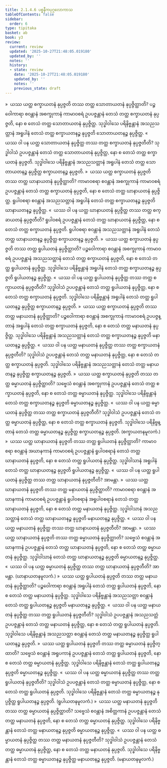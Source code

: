 ```yaml
---
title: 2.1.4.6 ပစ္စနီကပုဂ္ဂလောကာသ
tableOfContents: false
sidebar:
  order: 6
type: tipitaka
basket: ab
book: y3
review:
  current: review
  updated: '2025-10-27T21:48:05.019180'
  updated_by: ''
  notes: ''
  history:
  - state: review
    date: '2025-10-27T21:48:05.019180'
    updated_by: ''
    notes: ''
    previous_state: draft
---
```



<ReviewStatus review={frontmatter.review} showDetails={true} />

<HypothesisAnnotation frontmatter={frontmatter} />

<DynamicBreadcrumb />

<Division number="82" book="y3" e="ch" v="33" p="107">

<Paragraph number="730" book="y3">
»  ယဿ ယတ္ထ စက္ခာယတနံ နုပ္ပဇ္ဇတိ တဿ တတ္ထ သောတာယတနံ နုပ္ပဇ္ဇိတ္ထာတိ?
</Paragraph>

<Paragraph number="731" book="y3">
ပဉ္စဝေါကာရာ စဝန္တာနံ အစက္ခုကာနံ ကာမာဝစရံ ဥပပဇ္ဇန္တာနံ တေသံ တတ္ထ စက္ခာယတနံ နုပ္ပဇ္ဇတိ, နော စ တေသံ တတ္ထ သောတာယတနံ နုပ္ပဇ္ဇိတ္ထ. သုဒ္ဓါဝါသေ ပရိနိဗ္ဗန္တာနံ အသညသတ္တာနံ အရူပါနံ တေသံ တတ္ထ စက္ခာယတနဉ္စ နုပ္ပဇ္ဇတိ သောတာယတနဉ္စ နုပ္ပဇ္ဇိတ္ထ.
</Paragraph>

<Paragraph number="732" book="y3">
«  ယဿ ဝါ ပန ယတ္ထ သောတာယတနံ နုပ္ပဇ္ဇိတ္ထ တဿ တတ္ထ စက္ခာယတနံ နုပ္ပဇ္ဇတီတိ?
</Paragraph>

<Paragraph number="733" book="y3">
သုဒ္ဓါဝါသံ ဥပပဇ္ဇန္တာနံ တေသံ တတ္ထ သောတာယတနံ နုပ္ပဇ္ဇိတ္ထ, နော စ တေသံ တတ္ထ စက္ခာယတနံ နုပ္ပဇ္ဇတိ. သုဒ္ဓါဝါသေ ပရိနိဗ္ဗန္တာနံ အသညသတ္တာနံ အရူပါနံ တေသံ တတ္ထ သောတာယတနဉ္စ နုပ္ပဇ္ဇိတ္ထ စက္ခာယတနဉ္စ နုပ္ပဇ္ဇတိ.
</Paragraph>

<Paragraph number="734" book="y3">
»  ယဿ ယတ္ထ စက္ခာယတနံ နုပ္ပဇ္ဇတိ တဿ တတ္ထ ဃာနာယတနံ နုပ္ပဇ္ဇိတ္ထာတိ?
</Paragraph>

<Paragraph number="735" book="y3">
ကာမာဝစရာ စဝန္တာနံ အစက္ခုကာနံ ကာမာဝစရံ ဥပပဇ္ဇန္တာနံ တေသံ တတ္ထ စက္ခာယတနံ နုပ္ပဇ္ဇတိ, နော စ တေသံ တတ္ထ ဃာနာယတနံ နုပ္ပဇ္ဇိတ္ထ. ရူပါဝစရာ စဝန္တာနံ အသညသတ္တာနံ အရူပါနံ တေသံ တတ္ထ စက္ခာယတနဉ္စ နုပ္ပဇ္ဇတိ ဃာနာယတနဉ္စ နုပ္ပဇ္ဇိတ္ထ.
</Paragraph>

<Paragraph number="736" book="y3">
«  ယဿ ဝါ ပန ယတ္ထ ဃာနာယတနံ နုပ္ပဇ္ဇိတ္ထ တဿ တတ္ထ စက္ခာယတနံ နုပ္ပဇ္ဇတီတိ?
</Paragraph>

<Paragraph number="737" book="y3">
ရူပါဝစရံ ဥပပဇ္ဇန္တာနံ တေသံ တတ္ထ ဃာနာယတနံ နုပ္ပဇ္ဇိတ္ထ, နော စ တေသံ တတ္ထ စက္ခာယတနံ နုပ္ပဇ္ဇတိ. ရူပါဝစရာ စဝန္တာနံ အသညသတ္တာနံ အရူပါနံ တေသံ တတ္ထ ဃာနာယတနဉ္စ နုပ္ပဇ္ဇိတ္ထ စက္ခာယတနဉ္စ နုပ္ပဇ္ဇတိ.
</Paragraph>

<Paragraph number="738" book="y3">
»  ယဿ ယတ္ထ စက္ခာယတနံ နုပ္ပဇ္ဇတိ တဿ တတ္ထ ရူပါယတနံ နုပ္ပဇ္ဇိတ္ထာတိ?
</Paragraph>

<Paragraph number="739" book="y3">
ပဉ္စဝေါကာရာ စဝန္တာနံ အစက္ခုကာနံ ကာမာဝစရံ ဥပပဇ္ဇန္တာနံ အသညသတ္တာနံ တေသံ တတ္ထ စက္ခာယတနံ နုပ္ပဇ္ဇတိ, နော စ တေသံ တတ္ထ ရူပါယတနံ နုပ္ပဇ္ဇိတ္ထ. သုဒ္ဓါဝါသေ ပရိနိဗ္ဗန္တာနံ အရူပါနံ တေသံ တတ္ထ စက္ခာယတနဉ္စ နုပ္ပဇ္ဇတိ ရူပါယတနဉ္စ နုပ္ပဇ္ဇိတ္ထ.
</Paragraph>

<Paragraph number="740" book="y3">
«  ယဿ ဝါ ပန ယတ္ထ ရူပါယတနံ နုပ္ပဇ္ဇိတ္ထ တဿ တတ္ထ စက္ခာယတနံ နုပ္ပဇ္ဇတီတိ?
</Paragraph>

<Paragraph number="741" book="y3">
သုဒ္ဓါဝါသံ ဥပပဇ္ဇန္တာနံ တေသံ တတ္ထ ရူပါယတနံ နုပ္ပဇ္ဇိတ္ထ, နော စ တေသံ တတ္ထ စက္ခာယတနံ နုပ္ပဇ္ဇတိ. သုဒ္ဓါဝါသေ ပရိနိဗ္ဗန္တာနံ အရူပါနံ တေသံ တတ္ထ ရူပါယတနဉ္စ နုပ္ပဇ္ဇိတ္ထ စက္ခာယတနဉ္စ နုပ္ပဇ္ဇတိ.
</Paragraph>

<Paragraph number="742" book="y3">
»  ယဿ ယတ္ထ စက္ခာယတနံ နုပ္ပဇ္ဇတိ တဿ တတ္ထ မနာယတနံ နုပ္ပဇ္ဇိတ္ထာတိ?
</Paragraph>

<Paragraph number="743" book="y3">
ပဉ္စဝေါကာရာ စဝန္တာနံ အစက္ခုကာနံ ကာမာဝစရံ ဥပပဇ္ဇန္တာနံ အရူပါနံ တေသံ တတ္ထ စက္ခာယတနံ နုပ္ပဇ္ဇတိ, နော စ တေသံ တတ္ထ မနာယတနံ နုပ္ပဇ္ဇိတ္ထ. သုဒ္ဓါဝါသေ ပရိနိဗ္ဗန္တာနံ အသညသတ္တာနံ တေသံ တတ္ထ စက္ခာယတနဉ္စ နုပ္ပဇ္ဇတိ မနာယတနဉ္စ နုပ္ပဇ္ဇိတ္ထ.
</Paragraph>

<Paragraph number="744" book="y3">
«  ယဿ ဝါ ပန ယတ္ထ မနာယတနံ နုပ္ပဇ္ဇိတ္ထ တဿ တတ္ထ စက္ခာယတနံ နုပ္ပဇ္ဇတီတိ?
</Paragraph>

<Paragraph number="745" book="y3">
သုဒ္ဓါဝါသံ ဥပပဇ္ဇန္တာနံ တေသံ တတ္ထ မနာယတနံ နုပ္ပဇ္ဇိတ္ထ, နော စ တေသံ တတ္ထ စက္ခာယတနံ နုပ္ပဇ္ဇတိ. သုဒ္ဓါဝါသေ ပရိနိဗ္ဗန္တာနံ အသညသတ္တာနံ တေသံ တတ္ထ မနာယတနဉ္စ နုပ္ပဇ္ဇိတ္ထ စက္ခာယတနဉ္စ နုပ္ပဇ္ဇတိ.
</Paragraph>

<Paragraph number="746" book="y3">
»  ယဿ ယတ္ထ စက္ခာယတနံ နုပ္ပဇ္ဇတိ တဿ တတ္ထ ဓမ္မာယတနံ နုပ္ပဇ္ဇိတ္ထာတိ?
</Paragraph>

<Paragraph number="747" book="y3">
သဗ္ဗေသံ စဝန္တာနံ အစက္ခုကာနံ ဥပပဇ္ဇန္တာနံ တေသံ တတ္ထ စက္ခာယတနံ နုပ္ပဇ္ဇတိ, နော စ တေသံ တတ္ထ ဓမ္မာယတနံ နုပ္ပဇ္ဇိတ္ထ. သုဒ္ဓါဝါသေ ပရိနိဗ္ဗန္တာနံ တေသံ တတ္ထ စက္ခာယတနဉ္စ နုပ္ပဇ္ဇတိ ဓမ္မာယတနဉ္စ နုပ္ပဇ္ဇိတ္ထ.
</Paragraph>

<Paragraph number="748" book="y3">
«  ယဿ ဝါ ပန ယတ္ထ ဓမ္မာယတနံ နုပ္ပဇ္ဇိတ္ထ တဿ တတ္ထ စက္ခာယတနံ နုပ္ပဇ္ဇတီတိ?
</Paragraph>

<Paragraph number="749" book="y3">
သုဒ္ဓါဝါသံ ဥပပဇ္ဇန္တာနံ တေသံ တတ္ထ ဓမ္မာယတနံ နုပ္ပဇ္ဇိတ္ထ, နော စ တေသံ တတ္ထ စက္ခာယတနံ နုပ္ပဇ္ဇတိ. သုဒ္ဓါဝါသေ ပရိနိဗ္ဗန္တာနံ တေသံ တတ္ထ ဓမ္မာယတနဉ္စ နုပ္ပဇ္ဇိတ္ထ စက္ခာယတနဉ္စ နုပ္ပဇ္ဇတိ. (စက္ခာယတနမူလကံ.)
</Paragraph>

</Division>
<Division number="83" book="y3" e="ch" v="33" p="109">

<Paragraph number="750" book="y3">
»  ယဿ ယတ္ထ ဃာနာယတနံ နုပ္ပဇ္ဇတိ တဿ တတ္ထ ရူပါယတနံ နုပ္ပဇ္ဇိတ္ထာတိ?
</Paragraph>

<Paragraph number="751" book="y3">
ကာမာဝစရာ စဝန္တာနံ အဃာနကာနံ ကာမာဝစရံ ဥပပဇ္ဇန္တာနံ ရူပါဝစရာနံ တေသံ တတ္ထ ဃာနာယတနံ နုပ္ပဇ္ဇတိ, နော စ တေသံ တတ္ထ ရူပါယတနံ နုပ္ပဇ္ဇိတ္ထ. သုဒ္ဓါဝါသာနံ အရူပါနံ တေသံ တတ္ထ ဃာနာယတနဉ္စ နုပ္ပဇ္ဇတိ ရူပါယတနဉ္စ နုပ္ပဇ္ဇိတ္ထ.
</Paragraph>

<Paragraph number="752" book="y3">
«  ယဿ ဝါ ပန ယတ္ထ ရူပါယတနံ နုပ္ပဇ္ဇိတ္ထ တဿ တတ္ထ ဃာနာယတနံ နုပ္ပဇ္ဇတီတိ? အာမန္တာ.
</Paragraph>

<Paragraph number="753" book="y3">
»  ယဿ ယတ္ထ ဃာနာယတနံ နုပ္ပဇ္ဇတိ တဿ တတ္ထ မနာယတနံ နုပ္ပဇ္ဇိတ္ထာတိ?
</Paragraph>

<Paragraph number="754" book="y3">
ကာမာဝစရာ စဝန္တာနံ အဃာနကာနံ ကာမာဝစရံ ဥပပဇ္ဇန္တာနံ ရူပါဝစရာနံ အရူပါဝစရာနံ တေသံ တတ္ထ ဃာနာယတနံ နုပ္ပဇ္ဇတိ, နော စ တေသံ တတ္ထ မနာယတနံ နုပ္ပဇ္ဇိတ္ထ. သုဒ္ဓါဝါသာနံ အသညသတ္တာနံ တေသံ တတ္ထ ဃာနာယတနဉ္စ နုပ္ပဇ္ဇတိ မနာယတနဉ္စ နုပ္ပဇ္ဇိတ္ထ.
</Paragraph>

<Paragraph number="755" book="y3">
«  ယဿ ဝါ ပန ယတ္ထ မနာယတနံ နုပ္ပဇ္ဇိတ္ထ တဿ တတ္ထ ဃာနာယတနံ နုပ္ပဇ္ဇတီတိ? အာမန္တာ.
</Paragraph>

<Paragraph number="756" book="y3">
»  ယဿ ယတ္ထ ဃာနာယတနံ နုပ္ပဇ္ဇတိ တဿ တတ္ထ ဓမ္မာယတနံ နုပ္ပဇ္ဇိတ္ထာတိ?
</Paragraph>

<Paragraph number="757" book="y3">
သဗ္ဗေသံ စဝန္တာနံ အဃာနကာနံ ဥပပဇ္ဇန္တာနံ တေသံ တတ္ထ ဃာနာယတနံ နုပ္ပဇ္ဇတိ, နော စ တေသံ တတ္ထ ဓမ္မာယတနံ နုပ္ပဇ္ဇိတ္ထ. သုဒ္ဓါဝါသာနံ တေသံ တတ္ထ ဃာနာယတနဉ္စ နုပ္ပဇ္ဇတိ ဓမ္မာယတနဉ္စ နုပ္ပဇ္ဇိတ္ထ.
</Paragraph>

<Paragraph number="758" book="y3">
«  ယဿ ဝါ ပန ယတ္ထ ဓမ္မာယတနံ နုပ္ပဇ္ဇိတ္ထ တဿ တတ္ထ ဃာနာယတနံ နုပ္ပဇ္ဇတီတိ? အာမန္တာ. (ဃာနာယတနမူလကံ.)
</Paragraph>

</Division>
<Division number="84" book="y3" e="ch" v="33" p="109">

<Paragraph number="759" book="y3">
»  ယဿ ယတ္ထ ရူပါယတနံ နုပ္ပဇ္ဇတိ တဿ တတ္ထ မနာယတနံ နုပ္ပဇ္ဇိတ္ထာတိ?
</Paragraph>

<Paragraph number="760" book="y3">
ပဉ္စဝေါကာရာ စဝန္တာနံ အရူပါနံ တေသံ တတ္ထ ရူပါယတနံ နုပ္ပဇ္ဇတိ, နော စ တေသံ တတ္ထ မနာယတနံ နုပ္ပဇ္ဇိတ္ထ. သုဒ္ဓါဝါသေ ပရိနိဗ္ဗန္တာနံ အသညသတ္တာ စဝန္တာနံ တေသံ တတ္ထ ရူပါယတနဉ္စ နုပ္ပဇ္ဇတိ မနာယတနဉ္စ နုပ္ပဇ္ဇိတ္ထ.
</Paragraph>

<Paragraph number="761" book="y3">
«  ယဿ ဝါ ပန ယတ္ထ မနာယတနံ နုပ္ပဇ္ဇိတ္ထ တဿ တတ္ထ ရူပါယတနံ နုပ္ပဇ္ဇတီတိ?
</Paragraph>

<Paragraph number="762" book="y3">
သုဒ္ဓါဝါသံ ဥပပဇ္ဇန္တာနံ အသညသတ္တံ ဥပပဇ္ဇန္တာနံ တေသံ တတ္ထ မနာယတနံ နုပ္ပဇ္ဇိတ္ထ, နော စ တေသံ တတ္ထ ရူပါယတနံ နုပ္ပဇ္ဇတိ. သုဒ္ဓါဝါသေ ပရိနိဗ္ဗန္တာနံ အသညသတ္တာ စဝန္တာနံ တေသံ တတ္ထ မနာယတနဉ္စ နုပ္ပဇ္ဇိတ္ထ ရူပါယတနဉ္စ နုပ္ပဇ္ဇတိ.
</Paragraph>

<Paragraph number="763" book="y3">
»  ယဿ ယတ္ထ ရူပါယတနံ နုပ္ပဇ္ဇတိ တဿ တတ္ထ ဓမ္မာယတနံ နုပ္ပဇ္ဇိတ္ထာတိ?
</Paragraph>

<Paragraph number="764" book="y3">
သဗ္ဗေသံ စဝန္တာနံ အရူပကာနံ ဥပပဇ္ဇန္တာနံ တေသံ တတ္ထ ရူပါယတနံ နုပ္ပဇ္ဇတိ, နော စ တေသံ တတ္ထ ဓမ္မာယတနံ နုပ္ပဇ္ဇိတ္ထ. သုဒ္ဓါဝါသေ ပရိနိဗ္ဗန္တာနံ တေသံ တတ္ထ ရူပါယတနဉ္စ နုပ္ပဇ္ဇတိ ဓမ္မာယတနဉ္စ နုပ္ပဇ္ဇိတ္ထ.
</Paragraph>

<Paragraph number="765" book="y3">
«  ယဿ ဝါ ပန ယတ္ထ ဓမ္မာယတနံ နုပ္ပဇ္ဇိတ္ထ တဿ တတ္ထ ရူပါယတနံ နုပ္ပဇ္ဇတီတိ?
</Paragraph>

<Paragraph number="766" book="y3">
သုဒ္ဓါဝါသံ ဥပပဇ္ဇန္တာနံ တေသံ တတ္ထ ဓမ္မာယတနံ နုပ္ပဇ္ဇိတ္ထ, နော စ တေသံ တတ္ထ ရူပါယတနံ နုပ္ပဇ္ဇတိ. သုဒ္ဓါဝါသေ ပရိနိဗ္ဗန္တာနံ တေသံ တတ္ထ ဓမ္မာယတနဉ္စ နုပ္ပဇ္ဇိတ္ထ ရူပါယတနဉ္စ နုပ္ပဇ္ဇတိ. (ရူပါယတနမူလကံ.)
</Paragraph>

</Division>
<Division number="85" book="y3" e="ch" v="33" p="110">

<Paragraph number="767" book="y3">
»  ယဿ ယတ္ထ မနာယတနံ နုပ္ပဇ္ဇတိ တဿ တတ္ထ ဓမ္မာယတနံ နုပ္ပဇ္ဇိတ္ထာတိ?
</Paragraph>

<Paragraph number="768" book="y3">
သဗ္ဗေသံ စဝန္တာနံ အစိတ္တကာနံ ဥပပဇ္ဇန္တာနံ တေသံ တတ္ထ မနာယတနံ နုပ္ပဇ္ဇတိ, နော စ တေသံ တတ္ထ ဓမ္မာယတနံ နုပ္ပဇ္ဇိတ္ထ. သုဒ္ဓါဝါသေ ပရိနိဗ္ဗန္တာနံ တေသံ တတ္ထ မနာယတနဉ္စ နုပ္ပဇ္ဇတိ ဓမ္မာယတနဉ္စ နုပ္ပဇ္ဇိတ္ထ.
</Paragraph>

<Paragraph number="769" book="y3">
«  ယဿ ဝါ ပန ယတ္ထ ဓမ္မာယတနံ နုပ္ပဇ္ဇိတ္ထ တဿ တတ္ထ မနာယတနံ နုပ္ပဇ္ဇတီတိ?
</Paragraph>

<Paragraph number="770" book="y3">
သုဒ္ဓါဝါသံ ဥပပဇ္ဇန္တာနံ တေသံ တတ္ထ ဓမ္မာယတနံ နုပ္ပဇ္ဇိတ္ထ, နော စ တေသံ တတ္ထ မနာယတနံ နုပ္ပဇ္ဇတိ. သုဒ္ဓါဝါသေ ပရိနိဗ္ဗန္တာနံ တေသံ တတ္ထ ဓမ္မာယတနဉ္စ နုပ္ပဇ္ဇိတ္ထ မနာယတနဉ္စ နုပ္ပဇ္ဇတိ. (မနာယတနမူလကံ.)
</Paragraph>
</Division>
